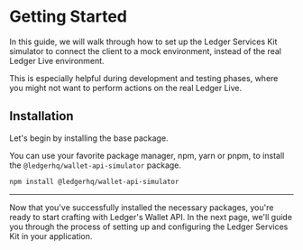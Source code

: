 # Getting Started

In this guide, we will walk through how to set up the Ledger Services Kit simulator to connect the client to a mock environment, instead of the real Ledger Live environment.

This is especially helpful during development and testing phases, where you might not want to perform actions on the real Ledger Live.

## Installation

Let's begin by installing the base package.

You can use your favorite package manager, npm, yarn or pnpm, to install the `@ledgerhq/wallet-api-simulator` package.

```sh npm2yarn
npm install @ledgerhq/wallet-api-simulator
```

---

Now that you've successfully installed the necessary packages, you're ready to start crafting with Ledger's Wallet
API. In the next page, we'll guide you through the process of setting up and configuring the Ledger Services Kit in your
application.
